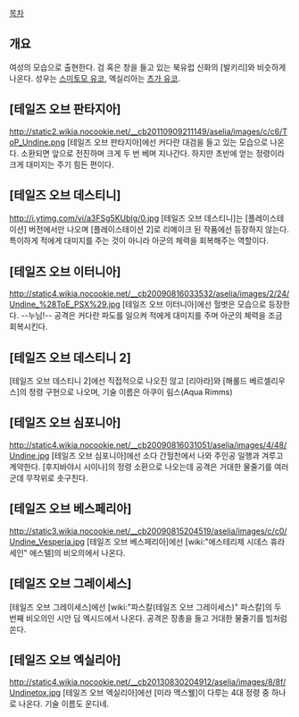 [[목차]]

== 개요 ==
여성의 모습으로 출현한다. 검 혹은 창을 들고 있는 북유럽 신화의 [발키리]와 비슷하게 나온다. 성우는 [[스미토모 유코]], 엑실리아는 [[츠가 유코]].

== [테일즈 오브 판타지아] ==
http://static2.wikia.nocookie.net/__cb20110909211149/aselia/images/c/c6/ToP_Undine.png
[테일즈 오브 판타지아]에선 커다란 대검을 들고 있는 모습으로 나온다. 소환되면 앞으로 전진하며 크게 두 번 베며 지나간다. 하지만 초반에 얻는 정령이라 크게 대미지는 주기 힘든 편이다.

== [테일즈 오브 데스티니] ==
http://i.ytimg.com/vi/a3FSg5KUbIg/0.jpg
[테일즈 오브 데스티니]는 [플레이스테이션] 버전에서만 나오며 [플레이스테이션 2]로 리메이크 된 작품에선 등장하지 않는다. 특이하게 적에게 대미지를 주는 것이 아니라 아군의 체력을 회복해주는 역할이다.

== [테일즈 오브 이터니아] ==
http://static4.wikia.nocookie.net/__cb20090816033532/aselia/images/2/24/Undine_%28ToE_PSX%29.jpg
[테일즈 오브 이터니아]에선 헐벗은 모습으로 등장한다. --누님!-- 공격은 커다란 파도를 일으켜 적에게 대미지를 주며 아군의 체력을 조금 회복시킨다. 

== [테일즈 오브 데스티니 2] ==
[테일즈 오브 데스티니 2]에선 직접적으로 나오진 않고 [리아라]와 [해롤드 베르셀리우스]의 정령 구현으로 나오며, 기술 이름은 아쿠이 림스(Aqua Rimms)

== [테일즈 오브 심포니아] ==
http://static4.wikia.nocookie.net/__cb20090816031051/aselia/images/4/48/Undine.jpg
[테일즈 오브 심포니아]에선 소다 간헐천에서 나와 주인공 일행과 겨루고 계약한다. [후지바야시 시이나]의 정령 소환으로 나오는데 공격은 거대한 물줄기를 여러 군데 무작위로 솟구친다.

== [테일즈 오브 베스페리아] ==
http://static3.wikia.nocookie.net/__cb20090815204519/aselia/images/c/c0/Undine_Vesperia.jpg
[테일즈 오브 베스페리아]에선 [wiki:"에스테리제 시데스 휴라세인" 에스텔]의 비오의에서 나온다.

== [테일즈 오브 그레이세스] ==
[테일즈 오브 그레이세스]에선 [wiki:"파스칼(테일즈 오브 그레이세스)" 파스칼]의 두 번째 비오의인 시안 딤 엑시드에서 나온다. 공격은 장총을 들고 거대한 물줄기를 빔처럼 쏜다.

== [테일즈 오브 엑실리아] ==
http://static4.wikia.nocookie.net/__cb20130830204912/aselia/images/8/8f/Undinetox.jpg
[테일즈 오브 엑실리아]에선 [미라 맥스웰]이 다루는 4대 정령 중 하나로 나온다. 기술 이름도 운디네.
